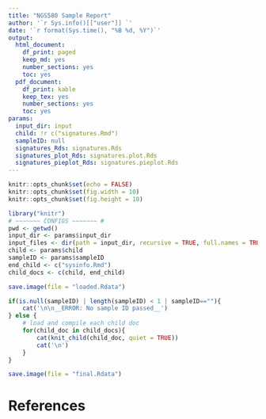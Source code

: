```yaml
---
title: "NGS580 Sample Report"
author: '`r Sys.info()[["user"]] `'
date: '`r format(Sys.time(), "%B %d, %Y")`'
output:
  html_document:
    df_print: paged
    keep_md: yes
    number_sections: yes
    toc: yes
  pdf_document:
    df_print: kable
    keep_tex: yes
    number_sections: yes
    toc: yes
params:
  input_dir: input
  child: !r c("signatures.Rmd")
  sampleID: null
  signatures_Rds: signatures.Rds
  signatures_plot_Rds: signatures.plot.Rds
  signatures_pieplot_Rds: signatures.pieplot.Rds
---
```


```r
knitr::opts_chunk$set(echo = FALSE)
knitr::opts_chunk$set(fig.width = 10)
knitr::opts_chunk$set(fig.height = 10)

library("knitr")
# ~~~~~~~ CONFIGS ~~~~~~~ #
pwd <- getwd()
input_dir <- params$input_dir
input_files <- dir(path = input_dir, recursive = TRUE, full.names = TRUE)
child <- params$child
sampleID <- params$sampleID
end_child <- c("sysinfo.Rmd")
child_docs <- c(child, end_child)

save.image(file = "loaded.Rdata")
```

```r
if(is.null(sampleID) | length(sampleID) < 1 | sampleID==""){
    cat('\n\n__ERROR: No sample ID passed__')
} else {
    # load and compile each child doc
    for(child_doc in child_docs){
        cat(knit_child(child_doc, quiet = TRUE))
        cat('\n')
    }
}
```

```r
save.image(file = "final.Rdata")
```

# References
